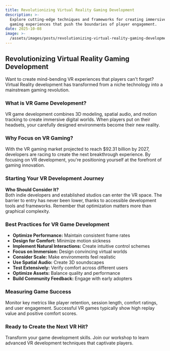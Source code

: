 ```yaml
---
title: Revolutionizing Virtual Reality Gaming Development
description: >-
  Explore cutting-edge techniques and frameworks for creating immersive VR
  gaming experiences that push the boundaries of player engagement.
date: 2025-10-08
image: >-
  /assets/images/posts/revolutionizing-virtual-reality-gaming-development/image.webp
---
```

## Revolutionizing Virtual Reality Gaming Development

Want to create mind-bending VR experiences that players can't forget? Virtual Reality development has transformed from a niche technology into a mainstream gaming revolution.

### What is VR Game Development?

VR game development combines 3D modeling, spatial audio, and motion tracking to create immersive digital worlds. When players put on their headsets, your carefully designed environments become their new reality.

### Why Focus on VR Gaming?

With the VR gaming market projected to reach $92.31 billion by 2027, developers are racing to create the next breakthrough experience. By focusing on VR development, you're positioning yourself at the forefront of gaming innovation.

### Starting Your VR Development Journey

**Who Should Consider It?**\
Both indie developers and established studios can enter the VR space. The barrier to entry has never been lower, thanks to accessible development tools and frameworks. Remember that optimization matters more than graphical complexity.

### Best Practices for VR Game Development

* **Optimize Performance:** Maintain consistent frame rates
* **Design for Comfort:** Minimize motion sickness
* **Implement Natural Interactions:** Create intuitive control schemes
* **Focus on Immersion:** Design convincing virtual worlds
* **Consider Scale:** Make environments feel realistic
* **Use Spatial Audio:** Create 3D soundscapes
* **Test Extensively:** Verify comfort across different users
* **Optimize Assets:** Balance quality and performance
* **Build Community Feedback:** Engage with early adopters

### Measuring Game Success

Monitor key metrics like player retention, session length, comfort ratings, and user engagement. Successful VR games typically show high replay value and positive comfort scores.

### Ready to Create the Next VR Hit?

Transform your game development skills. Join our workshop to learn advanced VR development techniques that captivate players.
